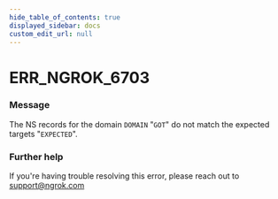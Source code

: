 ```yaml
---
hide_table_of_contents: true
displayed_sidebar: docs
custom_edit_url: null
---
```



# ERR_NGROK_6703

### Message
The NS records for the domain `DOMAIN` "`GOT`" do not match the expected targets "`EXPECTED`".

### Further help
If you're having trouble resolving this error, please reach out to [support@ngrok.com](mailto:support@ngrok.com?subject=Help%20with%20ERR_NGROK_6703)


<ErrorDetails error='err_ngrok_6703' />
